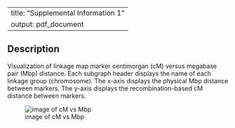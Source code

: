 
---
title: "Supplemental Information 1"
output: pdf_document
---

## Description

Visualization of linkage map marker centimorgan (cM) versus megabase pair (Mbp) distance. Each subgraph header displays the name of each linkage group (chromosome). The x-axis displays the physical Mbp distance between markers. The y-axis displays the recombination-based cM distance between markers.

\pagebreak

![image of cM vs Mbp](cM_vs_bp_comparison.jpg)


